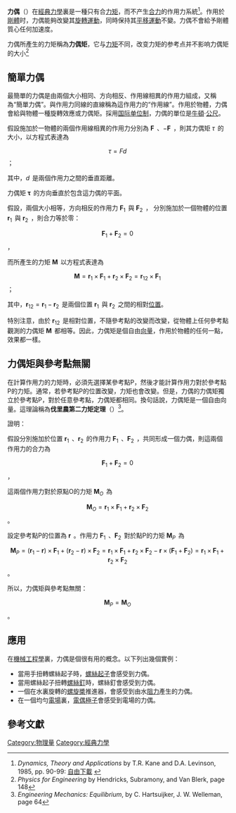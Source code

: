 {{noteTA|G1=物理學}}
'''力偶'''（{{lang-en|couple}}）在[[經典力學|經典力學]]裏是一種只有合[[力矩|力矩]]，而不产生[[合力|合力]]的作用力系統<ref name=Kane>''Dynamics, Theory and Applications'' by T.R. Kane and D.A. Levinson, 1985, pp. 90-99: [http://ecommons.library.cornell.edu/handle/1813/638 自由下載] {{Wayback|url=http://ecommons.library.cornell.edu/handle/1813/638 |date=20150619052426 }}</ref>。作用於[[剛體|剛體]]时，力偶能夠改變其[[旋轉|旋轉運動]]，同時保持其[[平移運動|平移運動]]不變。力偶不會給予剛體質心任何加速度。

力偶所產生的力矩稱為'''力偶矩'''，它与[[力矩|力矩]]不同，改变力矩的参考点并不影响力偶矩的大小<ref>''Physics for Engineering'' by Hendricks, Subramony, and Van Blerk, page 148</ref>

==簡單力偶==
最簡單的力偶是由兩個大小相同、方向相反、作用線相異的作用力組成，又稱為“簡單力偶”。與作用力同線的直線稱為這作用力的“作用線”。作用於物體，力偶會給與物體一種旋轉效應或力偶矩。採用[[国际单位制|国际单位制]]，力偶的單位是[[牛頓|牛頓]]<math>\cdot</math>[[公尺|公尺]]。

假設施加於一物體的兩個作用線相異的作用力分別為 <math>\mathbf{F}\,</math> 、<math> - \mathbf{F}\,</math> ，則其力偶矩 <math>\tau\,</math> 的大小，以方程式表達為
:<math>\tau = F d \,</math> ；

其中，<math>d\,</math> 是兩個作用力之間的垂直距離。

力偶矩 <math>\boldsymbol{\tau}\,</math> 的方向垂直於包含這力偶的平面。

假設，兩個大小相等，方向相反的作用力 <math>\mathbf{F}_1\,</math> 與 <math>\mathbf{F}_2\,</math> ， 分別施加於一個物體的位置 <math>\mathbf{r}_1\,</math> 與   <math>\mathbf{r}_2\,</math> ，則合力等於零：
:<math>\mathbf{F}_1+\mathbf{F}_2=0\,</math> ，

而所產生的力矩 <math>\mathbf{M}\,</math> 以方程式表達為
:<math>\mathbf{M}=\mathbf{r}_{1} \times\mathbf{F}_1+\mathbf{r}_{2} \times\mathbf{F}_2 =\mathbf{r}_{12} \times\mathbf{F}_1 \,</math> ；

其中，<math>\mathbf{r}_{12}=\mathbf{r}_1 - \mathbf{r}_2\,</math> 是兩個位置 <math>\mathbf{r}_1\,</math> 與   <math>\mathbf{r}_2\,</math> 之間的相對[[位置|位置]]。

特別注意，由於 <math>\mathbf{r}_{12}\,</math> 是相對位置，不隨參考點的改變而改變，從物體上任何參考點觀測的力偶矩 <math>\mathbf{M}\,</math> 都相等。因此，力偶矩是個自由[[向量|向量]]，作用於物體的任何一點，效果都一樣。

==力偶矩與參考點無關==
在計算作用力的力矩時，必須先選擇某參考點P，然後才能計算作用力對於參考點P的力矩。通常，若參考點P的位置改變，力矩也會改變。但是，力偶的力偶矩獨立於參考點P，對於任意參考點，力偶矩都相同。換句話說，力偶矩是一個自由向量。這理論稱為'''伐里農第二力矩定理'''（{{lang|en|Varignon's Second Moment Theorem}}）<ref>''Engineering Mechanics: Equilibrium'', by C. Hartsuijker, J. W. Welleman, page 64 </ref>。

證明：

假設分別施加於位置 <math>\mathbf{r}_1\,</math> 、<math>\mathbf{r}_2\,</math> 的作用力 <math>\mathbf{F}_1\,</math> 、<math>\mathbf{F}_2\,</math> ，共同形成一個力偶，則這兩個作用力的合力為
:<math>\mathbf{F}_1 + \mathbf{F}_2=0\,</math> ，

這兩個作用力對於原點O的力矩 <math>\mathbf{M}_O\,</math> 為
:<math>\mathbf{M}_O= \mathbf{r}_1\times \mathbf{F}_1 + \mathbf{r}_2\times \mathbf{F}_2\,</math> 。

設定參考點P的位置為 <math>\mathbf{r}\,</math> 。作用力 <math>\mathbf{F}_1\,</math> 、<math>\mathbf{F}_2\,</math> 對於點P的力矩 <math>\mathbf{M}_P\,</math> 為
:<math>\mathbf{M}_P= (\mathbf{r}_1 - \mathbf{r})\times \mathbf{F}_1 + (\mathbf{r}_2 - \mathbf{r})\times \mathbf{F}_2= \mathbf{r}_1\times \mathbf{F}_1 + \mathbf{r}_2\times \mathbf{F}_2 - \mathbf{r}\times(\mathbf{F}_1 + \mathbf{F}_2)=\mathbf{r}_1\times \mathbf{F}_1 + \mathbf{r}_2\times \mathbf{F}_2\,</math> 。

所以，力偶矩與參考點無關：
:<math>\mathbf{M}_P=\mathbf{M}_O\,</math> 。

==應用==
在[[機械工程學|機械工程學]]裏，力偶是個很有用的概念。以下列出幾個實例：
*當用手扭轉螺絲起子時，[[螺絲起子|螺絲起子]]會感受到力偶。
*當用螺絲起子扭轉[[螺絲釘|螺絲釘]]時，螺絲釘會感受到力偶。
*一個在水裏旋轉的[[螺旋槳|螺旋槳]]推進器，會感受到由水[[阻力|阻力]]產生的力偶。
*在一個均勻[[電場|電場]]裏，[[電偶極子|電偶極子]]會感受到電場的力偶。

==參考文獻==
{{reflist}}

{{DEFAULTSORT:L}}
{{經典力學}}
[[Category:物理量|Category:物理量]]
[[Category:經典力學|Category:經典力學]]